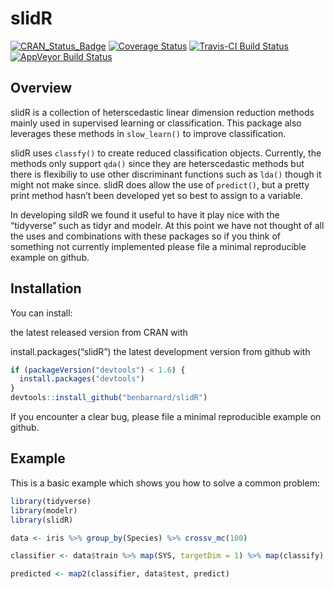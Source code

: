 # slidR

[![CRAN_Status_Badge](http://www.r-pkg.org/badges/version/slidR)](https://cran.r-project.org/package=slidR)
[![Coverage Status](https://img.shields.io/codecov/c/github/BenBarnard/slidR/master.svg)](https://codecov.io/github/BenBarnard/slidR?branch=master)
[![Travis-CI Build Status](https://travis-ci.org/BenBarnard/slidR.svg?branch=master)](https://travis-ci.org/BenBarnard/slidR)
[![AppVeyor Build Status](https://ci.appveyor.com/api/projects/status/github/benbarnard/slidR?branch=master&svg=true)](https://ci.appveyor.com/project/benbarnard/slidR)

## Overview

slidR is a collection of heterscedastic linear dimension reduction methods mainly used in supervised learning or classification. This package also leverages these methods in `slow_learn()` to improve classification. 

slidR uses `classfy()` to create reduced classification objects. Currently, the methods only support `qda()` since they are heterscedastic methods but there is flexibiliy to use other discriminant functions such as `lda()` though it might not make since. slidR does allow the use of `predict()`, but a pretty print method hasn't been developed yet so best to assign to a variable.

In developing sildR we found it useful to have it play nice with the "tidyverse" such as tidyr and modelr. At this point we have not thought of all the uses and combinations with these packages so if you think of something not currently implemented please file a minimal reproducible example on github.

## Installation

You can install:

the latest released version from CRAN with

install.packages("slidR")
the latest development version from github with

```r
if (packageVersion("devtools") < 1.6) {
  install.packages("devtools")
}
devtools::install_github("benbarnard/slidR")
```

If you encounter a clear bug, please file a minimal reproducible example on github.

## Example

This is a basic example which shows you how to solve a common problem:

```r
library(tidyverse)
library(modelr)
library(slidR)

data <- iris %>% group_by(Species) %>% crossv_mc(100)

classifier <- data$train %>% map(SYS, targetDim = 1) %>% map(classify)

predicted <- map2(classifier, data$test, predict)
```
